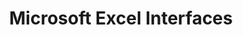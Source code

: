 ---
id: excel
title: Microsoft Excel Interfaces
slug: /setup-and-administration/interfaces/excel
description: ''
tags: []
---